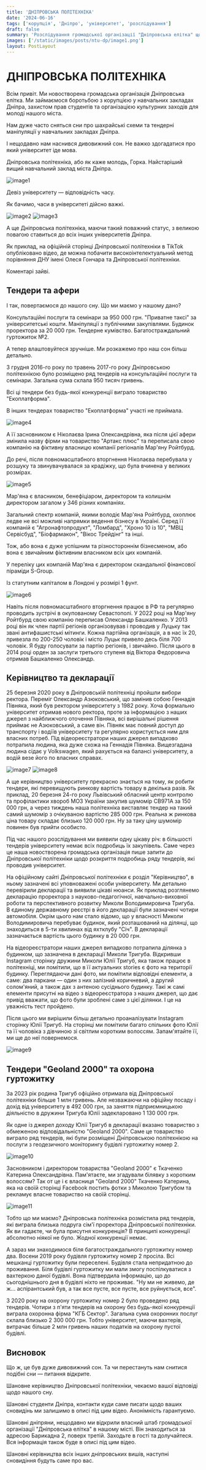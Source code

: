 ```yaml
---
title: 'ДНІПРОВСЬКА ПОЛІТЕХНІКА'
date: '2024-06-16'
tags: ['корупція', 'Дніпро', 'університет', 'розслідування']
draft: false
summary: 'Розслідування громадської організації "Дніпровська елітка" щодо корупційних схем у Дніпровській політехніці.'
images: ['/static/images/posts/ntu-dp/image1.png']
layout: PostLayout
---
```


# **ДНІПРОВСЬКА ПОЛІТЕХНІКА**

Всім привіт. Ми новостворена громадська організація Дніпровська елітка. Ми займаємося боротьбою з корупцією у навчальних закладах Дніпра, захистом прав студентів та організацією культурних заходів для молоді нашого міста.

Нам дуже часто сняться сни про шахрайські схеми та тендерні маніпуляції у навчальних закладах Дніпра.

І нещодавно нам наснився дивовижний сон. Не важко здогадатися про який університет іде мова.

Дніпровська політехніка, або як каже молодь, Горка. Найстаріший вищий навчальний заклад міста Дніпра.

![image1](/static/images/posts/ntu-dp/image1.png)

Девіз університету — відповідність часу.

Як бачимо, часи в університеті дійсно важкі.

![image2](/static/images/posts/ntu-dp/image2.png) ![image3](/static/images/posts/ntu-dp/image3.png)

А ще Дніпровська політехніка, маючи такий поважний статус, з великою повагою ставиться до всіх інших університетів Дніпра.

Як приклад, на офіційній сторінці Дніпровської політехніки в TikTok опубліковано відео, де можна побачити високоінтелектуальний метод порівняння ДНУ імені Олеся Гончара та Дніпровської політехніки.

Коментарі зайві.

## Тендери та афери

І так, повертаємося до нашого сну. Що ми маємо у нашому дано?

Консультаційні послуги та семінари за 950 000 грн. "Приватне таксі" за університетські кошти. Маніпуляції з публічними закупівлями. Будинок проректора за 20 000 грн. Тендерне кумівство. Багатостраждальний гуртожиток №2.

А тепер влаштовуйтеся зручніше. Ми розкажемо про наш сон більш детально.

З грудня 2016-го року по травень 2017-го року Дніпровською політехнікою було розміщено ряд тендерів на консультаційні послуги та семінари. Загальна сума склала 950 тисяч гривень.

Всі ці тендери без будь-якої конкуренції виграло товариство "Екоплатформа".

В інших тендерах товариство "Екоплатформа" участі не приймала.

![image4](/static/images/posts/ntu-dp/image4.png)

А її засновником є Ніколаєва Ірина Олександрівна, яка після цієї афери змінила назву фірми на товариство "Артакс плюс" та переписала свою компанію на фіктивну власницю компанії регіоналів Мар'яну Ройтбурд.

До речі, після повномасштабного вторгнення Ніколаєва перебувала у розшуку та звинувачувалася за крадіжку, що була вчинена у великих розмірах.

![image5](/static/images/posts/ntu-dp/image5.png)

Мар'яна є власником, бенефіціаром, директором та колишнім директором загалом у 346 різних компаніях.

Загальний спектр компаній, якими володіє Мар'яна Ройтбурд, охоплює ледве не всі можливі напрямки ведення бізнесу в Україні. Серед її компаній є "Агронафтопродукт", "Ломбард", "Хроно 10 із 10", "МВЦ Сервісбуд", "Біофармакон", "Вікос Трейдінг" та інші.

Тож, або вона є дуже успішним та різностороннім бізнесменом, або вона є звичайним фіктивним власником всіх цих компаній.

У переліку цих компаній Мар'яна є директором скандальної фінансової піраміди S-Group.

Із статутним капіталом в Лондоні у розмірі 1 фунт.

![image6](/static/images/posts/ntu-dp/image6.png)

Навіть після повномасштабного вторгнення працює в РФ та регулярно проводить зустрічі в окупованому Севастополі. У 2022 році на Мар'яну Ройтбурд свою компанію переписав Олександр Башкаленко. У 2013 році він як член партії регіонів організовував і проводив у Луцьку так звані антифашистські мітинги. Кожна партійна організація, а в нас їх 20, привезла по 200-250 чоловік і місто Луцьк привело десь біля 700 чоловік. Я буду голосувати за партію регіонів, і звичайно. Після цього в 2014 році орден за заслуги третього ступеня від Віктора Федоровича отримав Башкаленко Олександр.

## Керівництво та декларації

25 березня 2020 року в Дніпровській політехніці пройшли вибори ректора. Переміг Олександр Азюковський, що замінив собою Геннадія Півняка, який був ректором університету з 1982 року. Хоча формально університет отримав нового ректора, проте за інформацією з наших джерел з найближчого оточення Півняка, всі вирішальні рішення приймає не Азюковський, а саме він. Півняк має повний доступ до транспорту і водіїв університету та регулярно користується ним для власних потреб. Під відеореєстратори наших джерел випадково потрапила людина, яка дуже схожа на Геннадія Півняка. Вищезгадана людина сідає у Volkswagen, який рахується на балансі університету, а водій везе його по власних справах.

![image7](/static/images/posts/ntu-dp/image7.png)
![image8](/static/images/posts/ntu-dp/image8.png)

А ще керівництво університету прекрасно знається на тому, як робити тендери, які перевищують ринкову вартість товару в декілька разів. Як приклад, 20 березня 24-го року Львівський обласний центр контролю та профілактики хвороб МОЗ України закупив шумомір СВ971А за 150 000 грн, а через тиждень наша політехніка виставляє тендер на такий самий шумомір з очікуваною вартістю 285 000 грн. Реальна ж ринкова ціна товару складає близько 120 000 грн. Ну за таку ціну шумомір повинен був прийти особисто.

Під час нашого розслідування ми виявили одну цікаву річ: в більшості тендерів університету немає всіх подробиць їх закупівель. Саме через це наша новостворена громадська організація пише запити до Дніпровської політехніки щодо розкриття подробиць ряду тендерів, які проводив університет.

На офіційному сайті Дніпровської політехніки є розділ "Керівництво", в ньому зазначені всі уповноважені особи університету. Ми детально перевірили декларації та виявили цікаві нюанси. Як приклад розглянемо декларацію проректора з науково-педагогічної, навчально-виховної роботи та перспективного розвитку Миколи Володимировича Тригуба. В єдиному державному реєстрі в його декларації були зазначені чотири автомобіля. Окрім цього нам стало відомо, що у власності Миколи Володимировича перебуває будинок, який розташований на ділянці, що знаходиться в 5-ти хвилинах від яхтклубу "Січ". В декларації зазначається вартість цього будинку в 20 000 грн.

На відеореєстратори наших джерел випадково потрапила ділянка з будинком, що зазначена в декларації Миколи Тригуба. Відкривши Instagram сторінку дружини Миколи Юлії Тригуб, яка також працює в політехніці, ми помітили, що в її актуальних stories є фото на території будинку. Переглядаючи дані фото, ми помітили відповідні елементи, а саме: два паркани — один з них залізний коричневий, а другий солом'яний, а також дах з антеною сусіднього будинку. Такі ж самі елементи присутні на відео з відеореєстратора з наших джерел, що дає привід вважати, що фото були зроблені саме з цієї ділянки. І це на уважність тест пройдено.

Після цього ми вирішили більш детально проаналізувати Instagram сторінку Юлії Тригуб. На сторінці ми помітили багато спільних фото Юлії та її чоловіка з дівчиною зі світлим коротким волоссям. Запам'ятайте її, ми ще до неї повернемося.

![image9](/static/images/posts/ntu-dp/image9.png)

## Тендери "Geoland 2000" та охорона гуртожитку

За 2023 рік родина Тригуб офіційно отримала від Дніпровської політехніки більше 1 млн гривень. Але незважаючи на офіційну посаду і дохід від університету в 492 000 грн, за заняття підприємницькою діяльністю в дружини Тригуба Юлії задекларовано 1 130 000 грн.

Як одне із джерел доходу Юлії Тригуб в декларації вказано товариство з обмеженою відповідальністю "Geoland 2000". Саме це товариство виграло ряд тендерів, які були розміщені Дніпровською політехнікою на послуги з геодезичного моніторингу будівлі гуртожитку номер 2.

![image10](/static/images/posts/ntu-dp/image10.png)

Засновником і директором товариства "Geoland 2000" є Ткаченко Катерина Олександрівна. Пам'ятаєте, ми згадували білявку з коротким волоссям? Так от це і є власниця "Geoland 2000" Ткаченко Катерина, яка на своїй сторінці Facebook постить фотки з Миколою Тригубом та рекламує власне товариство на своїй сторінці.

![image11](/static/images/posts/ntu-dp/image11.png)

Тобто що ми маємо? Дніпровська політехніка розмістила ряд тендерів, які виграла близька подруга сім'ї проректора Дніпровської політехніки. Як ви гадаєте, чи була присутня конкуренція? В принципі конкуренції абсолютно ніякої не було. Жодної конкуренції немає.

А зараз ми знаходимося біля багатостраждального гуртожитку номер два. Восени 2019 року будівля гуртожитку номер 2 просіла. Всі мешканці гуртожитку були переселені. Будівля стала непридатною до проживання. Біля будівлі гуртожитку ми мали змогу поспілкуватися з вахтеркою даної будівлі. Вона підтвердила інформацію, що до сьогоднішнього дня в будівлі ніхто не проживає. "Ну ми не живемо, де ж... аспірантський був, а так все пусте, все пусте, все руйнується, все".

З 2020 року на охорону гуртожитку номер 2 було проведено ряд тендерів. Чотири з п'яти тендерів на охорону без будь-якої конкуренції виграла охоронна фірма "КГБ Сектор". Загальна сума охоронних послуг склала близько 2 300 000 грн. Тобто університет, маючи вахтерів, витрачає більше 2 млн гривень наших податків на охорону пустої будівлі.

## Висновок

Що ж, це був дуже дивовижний сон. Та чи перестануть нам снитися подібні сни — питання відкрите.

Шановне керівництво Дніпровської політехніки, чекаємо вашої відповіді щодо нашого сну.

Шановні студенти Дніпра, контакти куди саме писати щодо ваших сновидінь ми залишимо в описі під цим відео. Анонімність гарантуємо.

Шановні дніпряни, нещодавно ми відкрили власний штаб громадської організації "Дніпровська елітка" в нашому місті. Він знаходиться за адресою Барикадна 2, поверх третій. Заходьте в гості та долучайтеся. Вся інформація також буде в описі під цим відео.

Шановні керівництва всіх інших дніпровських вишів, наступні сновидіння будуть саме про вас.